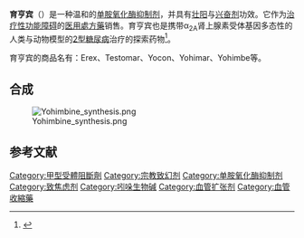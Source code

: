 {{expand|time=2017-12-24T17:31:28+00:00}}
{{Drugbox
| verifiedrevid = 470634701
| IUPAC_name = 17α-hydroxy-yohimban-16α-<br />carboxylic acid methyl ester
| image = Yohimbine structure.svg
| width = 200
| image2 = Yohimbine3Dan.gif
| width2 = 250

<!--Clinical data-->
| tradename = Actibine, Erex, Testomar, Yocon, Yohimar, Yohimbe
| pregnancy_category =  
| legal_AU = S4
| routes_of_administration = 口服

<!--Pharmacokinetic data-->
| bioavailability = 0
| metabolism =  
| excretion = Urine (as metabolites)
| elimination_half-life = 0.25-2.5 hours<ref>{{cite journal|title=Yohimbine pharmacokinetics and interaction with the sympathetic nervous system in normal volunteers|url=https://archive.org/details/sim_european-journal-of-clinical-pharmacology_1992-12_43_6/page/651|journal=European Journal of Clinical Pharmacology|date=1992|volume=43|issue=6|pages=651-656|pmid=1493849|doi=10.1007/BF02284967|author=Hedner, T; Edgar, B; Edvinsson, L; Hedner, J; Persson, B; Pettersson, A}}</ref>

<!--Identifiers-->
| CASNo_Ref = {{cascite|correct|CAS}}
| CAS_number_Ref = {{cascite|correct|??}}
| CAS_number = 146-48-5
| ATC_prefix = G04
| ATC_suffix = BE04
| ATC_supplemental = {{ATCvet|V03|AB93}}
| PubChem = 8969
| IUPHAR_ligand = 102
| DrugBank_Ref = {{drugbankcite|correct|drugbank}}
| DrugBank = DB01392
| ChemSpiderID_Ref = {{chemspidercite|correct|chemspider}}
| ChemSpiderID = 8622
| UNII_Ref = {{fdacite|correct|FDA}}
| UNII = 2Y49VWD90Q
| ChEBI_Ref = {{ebicite|correct|EBI}}
| ChEBI = 10093
| ChEMBL_Ref = {{ebicite|correct|EBI}}
| ChEMBL = 15245

<!--Chemical data-->
| C=21 | H=26 | N=2 | O=3
| molecular_weight = 354.44 g/mol (base)<br />390.90 g/mol (hydrochloride)
| smiles = O=C(OC)[C@@H]5[C@H]4C[C@H]3c2nc1ccccc1c2CCN3C[C@@H]4CC[C@@H]5O
| InChI = 1S/C21H26N2O3/c1-26-21(25)19-15-10-17-20-14(13-4-2-3-5-16(13)22-20)8-9-23(17)11-12(15)6-7-18(19)24/h2-5,12,15,17-19,22,24H,6-11H2,1H3/t12-,15-,17-,18-,19+/m0/s1
| InChIKey = BLGXFZZNTVWLAY-SCYLSFHTSA-N
| StdInChI_Ref = {{stdinchicite|correct|chemspider}}
| StdInChI = 1S/C21H26N2O3/c1-26-21(25)19-15-10-17-20-14(13-4-2-3-5-16(13)22-20)8-9-23(17)11-12(15)6-7-18(19)24/h2-5,12,15,17-19,22,24H,6-11H2,1H3/t12-,15-,17-,18-,19+/m0/s1
| StdInChIKey_Ref = {{stdinchicite|correct|chemspider}}
| StdInChIKey = BLGXFZZNTVWLAY-SCYLSFHTSA-N
}}

{{medical}}

'''育亨宾'''（{{lang-en|Yohimbine}}）是一种温和的[[单胺氧化酶抑制剂|单胺氧化酶抑制剂]]，并具有[[春药|壮阳]]与[[兴奋剂|兴奋剂]]功效。它作为[[疗法|治疗]][[性功能障碍|性功能障碍]]的[[医学|医用]][[處方藥|處方藥]]销售。育亨宾也是携带α<sub>2A</sub>肾上腺素受体基因多态性的人类与动物模型的[[2型糖尿病|2型糖尿病]]治疗的探索药物<ref>{{cite journal |last1=Rosengren |first1=A. H. |last2=Jokubka |first2=R. |last3=Tojjar |first3=D. |last4=Granhall |first4=C. |last5=Hansson |first5=O. |last6=Li |first6=D.-Q. |last7=Nagaraj |first7=V. |last8=Reinbothe |first8=T. M. |last9=Tuncel |first9=J. | displayauthors = 8|title=Overexpression of Alpha2A-Adrenergic Receptors Contributes to Type 2 Diabetes |journal=Science |volume=327 |issue=5962 |pages=217–20 |year=2009 |pmid=19965390 |doi=10.1126/science.1176827}}</ref>。

育亨宾的商品名有：Erex、Testomar、Yocon、Yohimar、Yohimbe等。

==合成==
[[File:Yohimbine_synthesis.png|thumb]]

== 参考文献 ==
{{Reflist|2}}

{{色胺}}
{{Aphrodisiacs}}
{{Hallucinogens}}

[[Category:甲型受體阻斷劑|Category:甲型受體阻斷劑]]
[[Category:宗教致幻剂|Category:宗教致幻剂]]
[[Category:单胺氧化酶抑制剂|Category:单胺氧化酶抑制剂]]
[[Category:致焦虑剂|Category:致焦虑剂]]
[[Category:吲哚生物碱|Category:吲哚生物碱]]
[[Category:血管扩张剂|Category:血管扩张剂]]
[[Category:血管收縮藥|Category:血管收縮藥]]